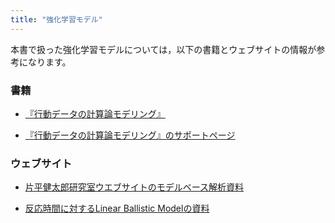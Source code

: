 ```yaml
---
title: "強化学習モデル"
---
```


本書で扱った強化学習モデルについては，以下の書籍とウェブサイトの情報が参考になります。

### 書籍

- [『行動データの計算論モデリング』](https://www.ohmsha.co.jp/book/9784274222610/)

- [『行動データの計算論モデリング』のサポートページ](https://kkatahira.github.io/cmbd-book/index.html)

### ウェブサイト

- [片平健太郎研究室ウエブサイトのモデルベース解析資料](https://sites.google.com/site/nagoyacbslab/resource/model-base-analysis)

- [反応時間に対するLinear Ballistic Modelの資料](https://ykunisato.github.io/lbaStan/lbaStan.html)
